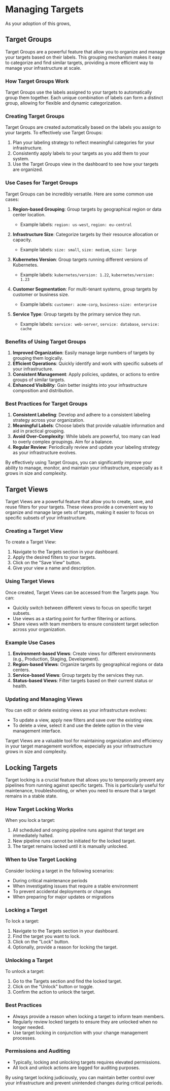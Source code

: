 # Managing Targets

As your adoption of this grows,

## Target Groups

Target Groups are a powerful feature that allow you to organize and manage your
targets based on their labels. This grouping mechanism makes it easy to
categorize and find similar targets, providing a more efficient way to manage
your infrastructure at scale.

### How Target Groups Work

Target Groups use the labels assigned to your targets to automatically group
them together. Each unique combination of labels can form a distinct group,
allowing for flexible and dynamic categorization.

### Creating Target Groups

Target Groups are created automatically based on the labels you assign to your
targets. To effectively use Target Groups:

1. Plan your labeling strategy to reflect meaningful categories for your
   infrastructure.
2. Consistently apply labels to your targets as you add them to your system.
3. Use the Target Groups view in the dashboard to see how your targets are
   organized.

### Use Cases for Target Groups

Target Groups can be incredibly versatile. Here are some common use cases:

1. **Region-based Grouping**: Group targets by geographical region or data
   center location.

   - Example labels: `region: us-west`, `region: eu-central`

2. **Infrastructure Size**: Categorize targets by their resource allocation or
   capacity.

   - Example labels: `size: small`, `size: medium`, `size: large`

3. **Kubernetes Version**: Group targets running different versions of
   Kubernetes.

   - Example labels: `kubernetes/version: 1.22`, `kubernetes/version: 1.23`

4. **Customer Segmentation**: For multi-tenant systems, group targets by
   customer or business size.

   - Example labels: `customer: acme-corp`, `business-size: enterprise`

5. **Service Type**: Group targets by the primary service they run.
   - Example labels: `service: web-server`, `service: database`, `service:
cache`

### Benefits of Using Target Groups

1. **Improved Organization**: Easily manage large numbers of targets by grouping
   them logically.
2. **Efficient Operations**: Quickly identify and work with specific subsets of
   your infrastructure.
3. **Consistent Management**: Apply policies, updates, or actions to entire
   groups of similar targets.
4. **Enhanced Visibility**: Gain better insights into your infrastructure
   composition and distribution.

### Best Practices for Target Groups

1. **Consistent Labeling**: Develop and adhere to a consistent labeling strategy
   across your organization.
2. **Meaningful Labels**: Choose labels that provide valuable information and
   aid in practical grouping.
3. **Avoid Over-Complexity**: While labels are powerful, too many can lead to
   overly complex groupings. Aim for a balance.
4. **Regular Review**: Periodically review and update your labeling strategy as
   your infrastructure evolves.

By effectively using Target Groups, you can significantly improve your ability
to manage, monitor, and maintain your infrastructure, especially as it grows in
size and complexity.

## Target Views

Target Views are a powerful feature that allow you to create, save, and reuse
filters for your targets. These views provide a convenient way to organize and
manage large sets of targets, making it easier to focus on specific subsets of
your infrastructure.

### Creating a Target View

To create a Target View:

1. Navigate to the Targets section in your dashboard.
2. Apply the desired filters to your targets.
3. Click on the "Save View" button.
4. Give your view a name and description.

### Using Target Views

Once created, Target Views can be accessed from the Targets page. You can:

- Quickly switch between different views to focus on specific target subsets.
- Use views as a starting point for further filtering or actions.
- Share views with team members to ensure consistent target selection across
  your organization.

### Example Use Cases

1. **Environment-based Views**: Create views for different environments (e.g.,
   Production, Staging, Development).
2. **Region-based Views**: Organize targets by geographical regions or data
   centers.
3. **Service-based Views**: Group targets by the services they run.
4. **Status-based Views**: Filter targets based on their current status or
   health.

### Updating and Managing Views

You can edit or delete existing views as your infrastructure evolves:

- To update a view, apply new filters and save over the existing view.
- To delete a view, select it and use the delete option in the view management interface.

Target Views are a valuable tool for maintaining organization and efficiency in your target management workflow, especially as your infrastructure grows in size and complexity.

## Locking Targets

Target locking is a crucial feature that allows you to temporarily prevent any
pipelines from running against specific targets. This is particularly useful for
maintenance, troubleshooting, or when you need to ensure that a target remains
in a stable state.

### How Target Locking Works

When you lock a target:

1. All scheduled and ongoing pipeline runs against that target are immediately
   halted.
2. New pipeline runs cannot be initiated for the locked target.
3. The target remains locked until it is manually unlocked.

### When to Use Target Locking

Consider locking a target in the following scenarios:

- During critical maintenance periods
- When investigating issues that require a stable environment
- To prevent accidental deployments or changes
- When preparing for major updates or migrations

### Locking a Target

To lock a target:

1. Navigate to the Targets section in your dashboard.
2. Find the target you want to lock.
3. Click on the "Lock" button.
4. Optionally, provide a reason for locking the target.

### Unlocking a Target

To unlock a target:

1. Go to the Targets section and find the locked target.
2. Click on the "Unlock" button or toggle.
3. Confirm the action to unlock the target.

### Best Practices

- Always provide a reason when locking a target to inform team members.
- Regularly review locked targets to ensure they are unlocked when no longer
  needed.
- Use target locking in conjunction with your change management processes.

### Permissions and Auditing

- Typically, locking and unlocking targets requires elevated permissions.
- All lock and unlock actions are logged for auditing purposes.

By using target locking judiciously, you can maintain better control over your
infrastructure and prevent unintended changes during critical periods.
